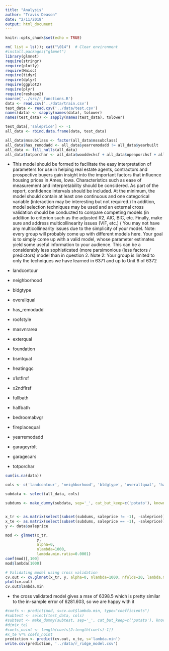 ```yaml
---
title: "Analysis"
author: "Travis Deason"
date: "2/11/2018"
output: html_document
---
```


```r
knitr::opts_chunk$set(echo = TRUE)
```

```r
rm( list = ls()); cat("\014")  # Clear environment
#install.packages("glmnet")
library(glmnet)
require(stringr)
require(plotly)
require(Hmisc)
require(tidyr)
require(dplyr)
require(ggplot2)
require(plyr)
require(reshape2)
source('../src/r_functions.R')
data <- read.csv('../data/train.csv')
test_data <- read.csv('../data/test.csv')
names(data) <- sapply(names(data), tolower)
names(test_data) <- sapply(names(test_data), tolower)
```

```r

test_data[,'saleprice'] <- -1
all_data <- rbind.data.frame(data, test_data)

all_data$mssubclass <- factor(all_data$mssubclass)
all_data$has_remodadd <- all_data$yearremodadd != all_data$yearbuilt
all_data <- fill_nulls(all_data)
all_data$totporchar <- all_data$wooddecksf + all_data$openporchsf + all_data$enclosedporch + all_data$x3ssnporch + all_data$screenporch
```



* This model should be formed to facilitate the easy interpretation of parameters for use in helping real estate agents, contractors and prospective buyers gain insight into the important factors that influence housing prices in Ames, Iowa.  Characteristics such as ease of measurement and interpretability should be considered.  As part of the report, confidence intervals should be included.  At the minimum, the model should contain at least one continuous and one categorical variable (interaction may be interesting but not required.)  In addition, model selection techniques may be used and an external cross validation should be conducted to compare competing models (in addition to criterion such as the adjusted R2, AIC, BIC, etc.  Finally, make sure and address multicollinearity issues (VIF, etc.) ( You may not have any multicollinearity issues due to the simplicity of your model.   Note: every group will probably come up with different models here.  Your goal is to simply come up with a valid model, whose parameter estimates yield some useful information to your audience.  This can be a considerably less sophisticated (more parsimonious (less factors / predictors) model than in question 2.    Note 2: Your group is limited to only the techniques we have learned in 6371 and up to Unit 6 of 6372

* landcontour
* neighborhood
* bldgtype
* overallqual
* has_remodadd
* roofstyle
* masvnrarea
* exterqual
* foundation
* bsmtqual
* heatingqc
* x1stflrsf
* x2ndflrsf
* fullbath
* halfbath
* bedroomabvgr
* fireplacequal
* yearremodadd
* garageyrblt
* garagecars
* totporchar

```r
sum(is.na(data))
```




```r
cols <- c('landcontour', 'neighborhood', 'bldgtype', 'overallqual', 'has_remodadd', 'roofstyle', 'masvnrarea', 'masvnrarea_isNA', 'exterqual', 'foundation', 'bsmtqual', 'heatingqc', 'x1stflrsf', 'x2ndflrsf', 'fullbath', 'halfbath', 'bedroomabvgr', 'fireplacequ', 'yearremodadd', 'garageyrblt', 'garageyrblt_isNA', 'garagecars', 'totporchar', 'saleprice')

subdata <- select(all_data, cols)

subdums <- make_dummy(subdata, sep='_', cat_but_keep=c('potato'), known_cats=c('swiss'))


x_tr <- as.matrix(select(subset(subdums, saleprice != -1), -saleprice))
x_te <- as.matrix(select(subset(subdums, saleprice == -1), -saleprice))
y <- data$saleprice

mod <- glmnet(x_tr,
              y,
              alpha=0,
              nlambda=1000,
              lambda.min.ratio=0.0001)
coef(mod)[,100]
mod$lambda[1000]
```
```r
# Validating model using cross validation
cv.out <- cv.glmnet(x_tr, y, alpha=0, nlambda=1000, nfolds=20, lambda.min.ratio=0.0001)
plot(cv.out)
cv.out$lambda.min
```

* the cross validated model gives a mse of 6398.5 which is pretty similar to the in-sample error of 6281.603, so we are happy with it



```r
#coefs <- predict(mod, s=cv.out$lambda.min, type="coefficients")
#subtest <- select(test_data, cols)
#subtest <- make_dummy(subtest, sep='_', cat_but_keep=c('potato'), known_cats=c('swiss'))
#dim(x_te)
#coefs_noint <- length(coefs[2:length(coefs)-1])
#x_te %*% coefs_noint
prediction <- predict(cv.out, x_te, s='lambda.min')
write.csv(prediction, '../data/r_ridge_model.csv')
```

